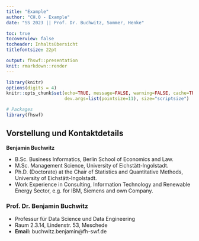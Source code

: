 ```yaml
---
title: "Example"
author: "CH.0 - Example"
date: "SS 2023 || Prof. Dr. Buchwitz, Sommer, Henke"

toc: true
tocoverview: false
tocheader: Inhaltsübersicht
titlefontsize: 22pt

output: fhswf::presentation
knit: rmarkdown::render
---
```


```r
library(knitr)
options(digits = 4)
knitr::opts_chunk$set(echo=TRUE, message=FALSE, warning=FALSE, cache=TRUE, 
                      dev.args=list(pointsize=11), size="scriptsize")

# Packages
library(fhswf)

```

## Vorstellung und Kontaktdetails 

**Benjamin Buchwitz**

- B.Sc. Business Informatics, Berlin School of Economics and Law.
- M.Sc. Management Science, University of Eichstätt-Ingolstadt.
- Ph.D. (Doctorate) at the Chair of Statistics and Quantitative Methods, University of Eichstätt-Ingolstadt.
- Work Experience in Consulting, Information Technology and Renewable Energy Sector, e.g. for IBM, Siemens and own Company.

### Prof. Dr. Benjamin Buchwitz
- Professur für Data Science und Data Engineering
- Raum 2.3.14, Lindenstr. 53, Meschede
- **Email:** buchwitz.benjamin@fh-swf.de

